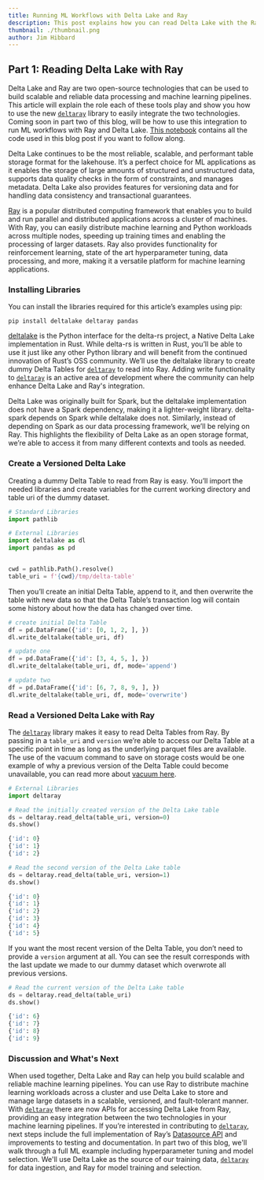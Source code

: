 ```yaml
---
title: Running ML Workflows with Delta Lake and Ray
description: This post explains how you can read Delta Lake with the Ray compute framework
thumbnail: ./thumbnail.png
author: Jim Hibbard
---
```


## Part 1: Reading Delta Lake with Ray

Delta Lake and Ray are two open-source technologies that can be used to build scalable and reliable data processing and machine learning pipelines. This article will explain the role each of these tools play and show you how to use the new [`deltaray`](https://github.com/delta-incubator/deltaray) library to easily integrate the two technologies. Coming soon in part two of this blog, will be how to use this integration to run ML workflows with Ray and Delta Lake. [This notebook](https://github.com/delta-incubator/deltaray/blob/main/notebooks/deltaray-demo.ipynb) contains all the code used in this blog post if you want to follow along.

Delta Lake continues to be the most reliable, scalable, and performant table storage format for the lakehouse. It’s a perfect choice for ML applications as it enables the storage of large amounts of structured and unstructured data, supports data quality checks in the form of constraints, and manages metadata. Delta Lake also provides features for versioning data and for handling data consistency and transactional guarantees.

[Ray](https://docs.ray.io/en/latest/) is a popular distributed computing framework that enables you to build and run parallel and distributed applications across a cluster of machines. With Ray, you can easily distribute machine learning and Python workloads across multiple nodes, speeding up training times and enabling the processing of larger datasets. Ray also provides functionality for reinforcement learning, state of the art hyperparameter tuning, data processing, and more, making it a versatile platform for machine learning applications.

### Installing Libraries

You can install the libraries required for this article’s examples using pip:

```shell
pip install deltalake deltaray pandas
```

[deltalake](https://github.com/delta-io/delta-rs) is the Python interface for the delta-rs project, a Native Delta Lake implementation in Rust. While delta-rs is written in Rust, you’ll be able to use it just like any other Python library and will benefit from the continued innovation of Rust’s OSS community. We’ll use the deltalake library to create dummy Delta Tables for [`deltaray`](https://github.com/delta-incubator/deltaray) to read into Ray. Adding write functionality to [`deltaray`](https://github.com/delta-incubator/deltaray) is an active area of development where the community can help enhance Delta Lake and Ray's integration.

Delta Lake was originally built for Spark, but the deltalake implementation does not have a Spark dependency, making it a lighter-weight library. delta-spark depends on Spark while deltalake does not. Similarly, instead of depending on Spark as our data processing framework, we’ll be relying on Ray. This highlights the flexibility of Delta Lake as an open storage format, we’re able to access it from many different contexts and tools as needed.

### Create a Versioned Delta Lake

Creating a dummy Delta Table to read from Ray is easy. You’ll import the needed libraries and create variables for the current working directory and table uri of the dummy dataset.

```python
# Standard Libraries
import pathlib

# External Libraries
import deltalake as dl
import pandas as pd


cwd = pathlib.Path().resolve()
table_uri = f'{cwd}/tmp/delta-table'
```

Then you’ll create an initial Delta Table, append to it, and then overwrite the table with new data so that the Delta Table’s transaction log will contain some history about how the data has changed over time.

```python
# create initial Delta Table
df = pd.DataFrame({'id': [0, 1, 2, ], })
dl.write_deltalake(table_uri, df)

# update one
df = pd.DataFrame({'id': [3, 4, 5, ], })
dl.write_deltalake(table_uri, df, mode='append')

# update two
df = pd.DataFrame({'id': [6, 7, 8, 9, ], })
dl.write_deltalake(table_uri, df, mode='overwrite')
```

### Read a Versioned Delta Lake with Ray

The [`deltaray`](https://github.com/delta-incubator/deltaray) library makes it easy to read Delta Tables from Ray. By passing in a `table_uri` and `version` we’re able to access our Delta Table at a specific point in time as long as the underlying parquet files are available. The use of the vacuum command to save on storage costs would be one example of why a previous version of the Delta Table could become unavailable, you can read more about [vacuum here](https://delta.io/blog/2023-01-03-delta-lake-vacuum-command/).

```python
# External Libraries
import deltaray

# Read the initially created version of the Delta Lake table
ds = deltaray.read_delta(table_uri, version=0)
ds.show()

{'id': 0}
{'id': 1}
{'id': 2}
```

```python
# Read the second version of the Delta Lake table
ds = deltaray.read_delta(table_uri, version=1)
ds.show()

{'id': 0}
{'id': 1}
{'id': 2}
{'id': 3}
{'id': 4}
{'id': 5}
```

If you want the most recent version of the Delta Table, you don’t need to provide a `version` argument at all. You can see the result corresponds with the last update we made to our dummy dataset which overwrote all previous versions.

```python
# Read the current version of the Delta Lake table
ds = deltaray.read_delta(table_uri)
ds.show()

{'id': 6}
{'id': 7}
{'id': 8}
{'id': 9}
```

### Discussion and What's Next

When used together, Delta Lake and Ray can help you build scalable and reliable machine learning pipelines. You can use Ray to distribute machine learning workloads across a cluster and use Delta Lake to store and manage large datasets in a scalable, versioned, and fault-tolerant manner. With [`deltaray`](https://github.com/delta-incubator/deltaray) there are now APIs for accessing Delta Lake from Ray, providing an easy integration between the two technologies in your machine learning pipelines. If you’re interested in contributing to [`deltaray`](https://github.com/delta-incubator/deltaray), next steps include the full implementation of Ray’s [Datasource API](https://docs.ray.io/en/latest/data/api/input_output.html#datasource-api) and improvements to testing and documentation. In part two of this blog, we'll walk through a full ML example including hyperparameter tuning and model selection. We'll use Delta Lake as the source of our training data, [`deltaray`](https://github.com/delta-incubator/deltaray) for data ingestion, and Ray for model training and selection.
